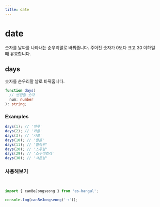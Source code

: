 ```yaml
---
title: date
---
```



# date

숫자를 날짜를 나타내는 순우리말로 바꿔줍니다. 주어진 숫자가 0보다 크고 30 이하일 때 유효합니다.

## days

숫자를 순우리말 날로 바꿔줍니다.

```typescript
function days(
  // 변환할 숫자
  num: number
): string;
```

### Examples

```typescript
days(1); // '하루'
days(2); // '이틀'
days(3); // '사흘'
days(10); // '열흘'
days(11); // '열하루'
days(20); // '스무날'
days(29); // '스무아흐레'
days(30); // '서른날'
```

### 사용해보기

<br />

<Sandpack>

```ts index.ts
import { canBeJongseong } from 'es-hangul';

console.log(canBeJongseong('ㄱ'));
```

</Sandpack>
